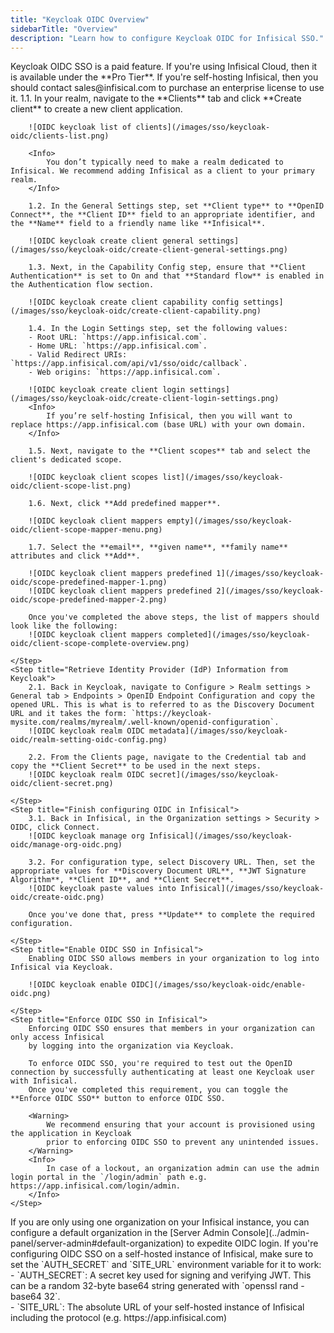 ```yaml
---
title: "Keycloak OIDC Overview"
sidebarTitle: "Overview"
description: "Learn how to configure Keycloak OIDC for Infisical SSO."
---
```


<Info>
    Keycloak OIDC SSO is a paid feature. If you're using Infisical Cloud, then it
    is available under the **Pro Tier**. If you're self-hosting Infisical, then
    you should contact sales@infisical.com to purchase an enterprise license to
    use it.
</Info>

<Steps>
    <Step title="Create an OIDC client application in Keycloak">
        1.1. In your realm, navigate to the **Clients** tab and click **Create client** to create a new client application.

        ![OIDC keycloak list of clients](/images/sso/keycloak-oidc/clients-list.png)

        <Info>
            You don’t typically need to make a realm dedicated to Infisical. We recommend adding Infisical as a client to your primary realm.
        </Info>

        1.2. In the General Settings step, set **Client type** to **OpenID Connect**, the **Client ID** field to an appropriate identifier, and the **Name** field to a friendly name like **Infisical**.

        ![OIDC keycloak create client general settings](/images/sso/keycloak-oidc/create-client-general-settings.png)

        1.3. Next, in the Capability Config step, ensure that **Client Authentication** is set to On and that **Standard flow** is enabled in the Authentication flow section.

        ![OIDC keycloak create client capability config settings](/images/sso/keycloak-oidc/create-client-capability.png)

        1.4. In the Login Settings step, set the following values:
        - Root URL: `https://app.infisical.com`.
        - Home URL: `https://app.infisical.com`.
        - Valid Redirect URIs: `https://app.infisical.com/api/v1/sso/oidc/callback`.
        - Web origins: `https://app.infisical.com`.

        ![OIDC keycloak create client login settings](/images/sso/keycloak-oidc/create-client-login-settings.png)
        <Info>
            If you’re self-hosting Infisical, then you will want to replace https://app.infisical.com (base URL) with your own domain.
        </Info>

        1.5. Next, navigate to the **Client scopes** tab and select the client's dedicated scope.

        ![OIDC keycloak client scopes list](/images/sso/keycloak-oidc/client-scope-list.png)

        1.6. Next, click **Add predefined mapper**.

        ![OIDC keycloak client mappers empty](/images/sso/keycloak-oidc/client-scope-mapper-menu.png)

        1.7. Select the **email**, **given name**, **family name** attributes and click **Add**.

        ![OIDC keycloak client mappers predefined 1](/images/sso/keycloak-oidc/scope-predefined-mapper-1.png)
        ![OIDC keycloak client mappers predefined 2](/images/sso/keycloak-oidc/scope-predefined-mapper-2.png)

        Once you've completed the above steps, the list of mappers should look like the following:
        ![OIDC keycloak client mappers completed](/images/sso/keycloak-oidc/client-scope-complete-overview.png)

    </Step>
    <Step title="Retrieve Identity Provider (IdP) Information from Keycloak">
        2.1. Back in Keycloak, navigate to Configure > Realm settings > General tab > Endpoints > OpenID Endpoint Configuration and copy the opened URL. This is what is to referred to as the Discovery Document URL and it takes the form: `https://keycloak-mysite.com/realms/myrealm/.well-known/openid-configuration`.
        ![OIDC keycloak realm OIDC metadata](/images/sso/keycloak-oidc/realm-setting-oidc-config.png)

        2.2. From the Clients page, navigate to the Credential tab and copy the **Client Secret** to be used in the next steps.
        ![OIDC keycloak realm OIDC secret](/images/sso/keycloak-oidc/client-secret.png)

    </Step>
    <Step title="Finish configuring OIDC in Infisical">
        3.1. Back in Infisical, in the Organization settings > Security > OIDC, click Connect.
        ![OIDC keycloak manage org Infisical](/images/sso/keycloak-oidc/manage-org-oidc.png)

        3.2. For configuration type, select Discovery URL. Then, set the appropriate values for **Discovery Document URL**, **JWT Signature Algorithm**, **Client ID**, and **Client Secret**.
        ![OIDC keycloak paste values into Infisical](/images/sso/keycloak-oidc/create-oidc.png)

        Once you've done that, press **Update** to complete the required configuration.

    </Step>
    <Step title="Enable OIDC SSO in Infisical">
        Enabling OIDC SSO allows members in your organization to log into Infisical via Keycloak.

        ![OIDC keycloak enable OIDC](/images/sso/keycloak-oidc/enable-oidc.png)

    </Step>
    <Step title="Enforce OIDC SSO in Infisical">
        Enforcing OIDC SSO ensures that members in your organization can only access Infisical
        by logging into the organization via Keycloak.

        To enforce OIDC SSO, you're required to test out the OpenID connection by successfully authenticating at least one Keycloak user with Infisical.
        Once you've completed this requirement, you can toggle the **Enforce OIDC SSO** button to enforce OIDC SSO.

        <Warning>
            We recommend ensuring that your account is provisioned using the application in Keycloak
            prior to enforcing OIDC SSO to prevent any unintended issues.
        </Warning>
        <Info>
            In case of a lockout, an organization admin can use the admin login portal in the `/login/admin` path e.g. https://app.infisical.com/login/admin.
        </Info>
    </Step>
</Steps>

<Tip>
    If you are only using one organization on your Infisical instance, you can configure a default organization in the [Server Admin Console](../admin-panel/server-admin#default-organization) to expedite OIDC login.
</Tip>

<Note>
    If you're configuring OIDC SSO on a self-hosted instance of Infisical, make
    sure to set the `AUTH_SECRET` and `SITE_URL` environment variable for it to
    work:
    <div class="height:1px;"/>
    - `AUTH_SECRET`: A secret key used for signing and verifying JWT. This
    can be a random 32-byte base64 string generated with `openssl rand -base64
    32`.
    <div class="height:1px;"/>
    - `SITE_URL`: The absolute URL of your self-hosted instance of Infisical including the protocol (e.g. https://app.infisical.com)
</Note>
